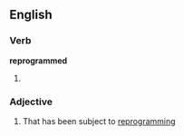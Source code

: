 ==English==

===Verb===
'''reprogrammed'''

# {{past of|reprogram}}

===Adjective===
{{en-adj}}

# That has been subject to [[reprogramming]]